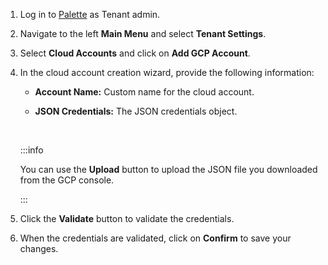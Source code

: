 1. Log in to [Palette](https://console.spectrocloud.com) as Tenant admin.

2. Navigate to the left **Main Menu** and select **Tenant Settings**.

3. Select **Cloud Accounts** and click on **Add GCP Account**.

4. In the cloud account creation wizard, provide the following information:

   - **Account Name:** Custom name for the cloud account.

   - **JSON Credentials:** The JSON credentials object.

   <br />

   :::info

   You can use the **Upload** button to upload the JSON file you downloaded from the GCP console.

   :::

5. Click the **Validate** button to validate the credentials.

6. When the credentials are validated, click on **Confirm** to save your changes.